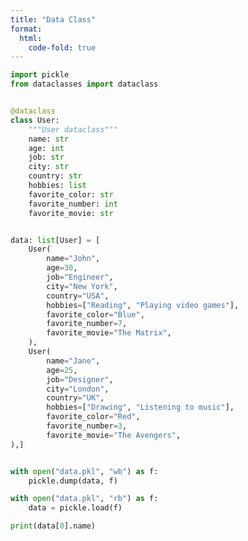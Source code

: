 ```yaml
---
title: "Data Class"
format:
  html:
    code-fold: true
---
```




```python
import pickle
from dataclasses import dataclass


@dataclass
class User:
    """User dataclass"""
    name: str
    age: int
    job: str
    city: str
    country: str
    hobbies: list
    favorite_color: str
    favorite_number: int
    favorite_movie: str


data: list[User] = [
    User(
        name="John",
        age=30,
        job="Engineer",
        city="New York",
        country="USA",
        hobbies=["Reading", "Playing video games"],
        favorite_color="Blue",
        favorite_number=7,
        favorite_movie="The Matrix",
    ),
    User(
        name="Jane",
        age=25,
        job="Designer",
        city="London",
        country="UK",
        hobbies=["Drawing", "Listening to music"],
        favorite_color="Red",
        favorite_number=3,
        favorite_movie="The Avengers",
),]


with open("data.pkl", "wb") as f:
    pickle.dump(data, f)

with open("data.pkl", "rb") as f:
    data = pickle.load(f)

print(data[0].name)
```